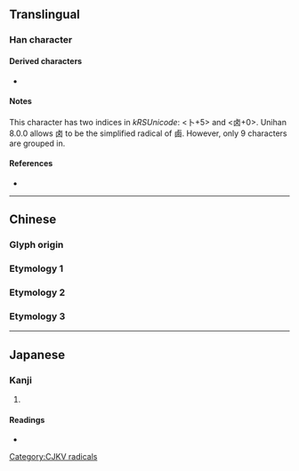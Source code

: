 {{also|滷|鹵|齿}}
{{character info/new}}
==Translingual==

===Han character===
{{Han char|rn=25|rad=卜|as=05|sn=9|four=2160|canj=YWK|ids=⿱⺊龱,⿴占㐅}}

====Derived characters====
* {{l|mul|[[硵]], [[禼]], [[鹾]], [[𠧟]], [[𠧤]], [[𠨄]], [[𠳱]], [[𫜊]], [[𫠗]], [[𫼵]], [[𬸵]], [[𬸶]], [[𬸷]], [[𬸸]], [[𬸹]]}}

====Notes====
This character has two indices in ''kRSUnicode'': <卜+5> and <卤+0>. Unihan 8.0.0 allows 卤 to be the simplified radical of 鹵. However, only 9 characters are grouped in.

====References====
* {{Han ref|kx=0158.100|dkj=02794|hdz=74609.020|uh=5364|ud=21348}}

----

==Chinese==

===Glyph origin===
{{Han etym}}

===Etymology 1===
{{zh-see|西|v}}

===Etymology 2===
{{zh-see|鹵}}

===Etymology 3===
{{zh-see|滷}}

----

==Japanese==

===Kanji===
{{ja-kanji|grade=|rs=卜05}}

# {{defn|lang=ja|sort=卜05}}

====Readings====
* {{ja-readings|on=[[せい]] (sei)|kun=}}

[[Category:CJKV radicals]]